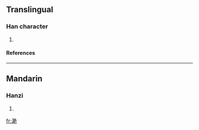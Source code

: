 ==Translingual==
===Han character===
{{Han char|rn=85|rad=水|as=14|sn=17|four=|canj=水手月山 (EQBU)}}
# {{defn|Han|sort=水14}}
====References====
{{Han ref|kx=0656.220|dkj=18518|dj=1067.060|hdz=31765.110|uh=6FEA|ud=28650}}

----
==Mandarin==
===Hanzi===
{{cmn-hanzi|pin=[[jiàn]] (jian4), [[jìng]] (jing4), [[lán]] (lan2), [[lǎn]] (lan3)|wg=chien<sup>4</sup>, ching<sup>4</sup>, lan<sup>2</sup>, lan<sup>3</sup>}}
# {{defn|Mandarin}}

[[fr:濪]]